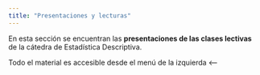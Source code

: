 ```yaml
---
title: "Presentaciones y lecturas"
---
```


En esta sección se encuentran las **presentaciones de las clases lectivas** de la cátedra de Estadística Descriptiva.

Todo el material es accesible desde el menú de la izquierda <--

